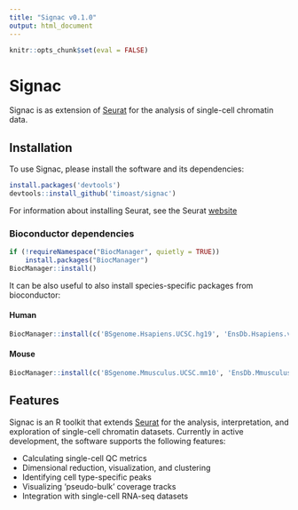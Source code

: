 ```yaml
---
title: "Signac v0.1.0"
output: html_document
---
```


```r
knitr::opts_chunk$set(eval = FALSE)
```

# Signac

Signac is as extension of [Seurat](https://satijalab.org/seurat) for the analysis of single-cell chromatin data.

## Installation

To use Signac, please install the software and its dependencies:

```r
install.packages('devtools')
devtools::install_github('timoast/signac')
```

For information about installing Seurat, see the Seurat [website](https://satijalab.org/seurat/install.html)

### Bioconductor dependencies

```r
if (!requireNamespace("BiocManager", quietly = TRUE))
    install.packages("BiocManager")
BiocManager::install()
```

It can be also useful to also install species-specific packages from bioconductor:

#### Human 

```r
BiocManager::install(c('BSgenome.Hsapiens.UCSC.hg19', 'EnsDb.Hsapiens.v75'))
```

#### Mouse

```r
BiocManager::install(c('BSgenome.Mmusculus.UCSC.mm10', 'EnsDb.Mmusculus.v79'))
```

## Features

Signac is an R toolkit that extends [Seurat](https://github.com/satijalab/seurat) for the analysis, interpretation, and exploration of single-cell chromatin datasets. Currently in active development, the software supports the following features:

* Calculating single-cell QC metrics
* Dimensional reduction, visualization, and clustering
* Identifying cell type-specific peaks
* Visualizing 'pseudo-bulk' coverage tracks
* Integration with single-cell RNA-seq datasets
